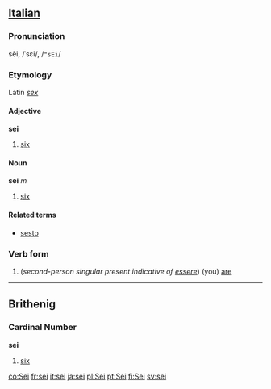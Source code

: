 ==[[Italian]]==
===Pronunciation===
sèi, /ˈsɛi/, /<tt>"sEi</tt>/
===Etymology===
Latin ''[[sex]]''
====Adjective====
'''sei'''

# [[six]]

====Noun====
'''sei''' ''m''

# [[six]]

====Related terms====
*[[sesto]]

===Verb form===

# (''second-person singular present indicative of [[essere]]'') (you) [[are]]

----

==Brithenig==
===Cardinal Number===
'''sei'''

#[[six]]

[[co:Sei]]
[[fr:sei]]
[[it:sei]]
[[ja:sei]]
[[pl:Sei]]
[[pt:Sei]]
[[fi:Sei]]
[[sv:sei]]